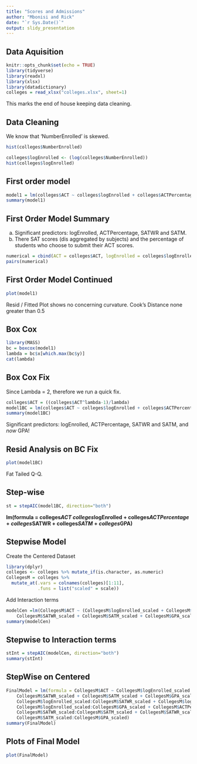 ```yaml
---
title: "Scores and Admissions"
author: "Mbonisi and Rick"
date: "`r Sys.Date()`"
output: slidy_presentation
---
```


## Data Aquisition
```r
knitr::opts_chunk$set(echo = TRUE)
library(tidyverse)
library(readxl)
library(xlsx)
library(datadictionary)
colleges = read_xlsx("colleges.xlsx", sheet=1)
```
This marks the end of house keeping data cleaning. 

## Data Cleaning
We know that 'NumberEnrolled’ is skewed. 
```r
hist(colleges$NumberEnrolled)
```

```r
colleges$logEnrolled <- (log(colleges$NumberEnrolled))
hist(colleges$logEnrolled)
```

## First order model
```r
model1 = lm(colleges$ACT ~ colleges$logEnrolled + colleges$ACTPercentage + colleges$SATWR + colleges$SATM + colleges$GPA + colleges$CollegePrep + colleges$TOEFL)
summary(model1)
```
## First Order Model Summary
a) Significant predictors: logEnrolled, ACTPercentage, SATWR and SATM.
b) There SAT scores (dis aggregated by subjects) and the percentage of students who choose to submit their ACT scores.
```r
numerical = cbind(ACT = colleges$ACT, logEnrolled = colleges$logEnrolled, ACTPercentage = colleges$ACTPercentage, SATM = colleges$SATM, SATWR = colleges$SATWR)
pairs(numerical)
```

## First Order Model Continued
```r
plot(model1)
```
Resid / Fitted Plot shows no concerning curvature.
Cook's Distance none greater than 0.5 

## Box Cox
```r
library(MASS)
bc = boxcox(model1)
lambda = bc$x[which.max(bc$y)]
cat(lambda)
```

## Box Cox Fix
Since Lambda = 2, therefore we run a quick fix. 
```r
colleges$ACT = ((colleges$ACT^lambda-1)/lambda)
model1BC = lm(colleges$ACT ~ colleges$logEnrolled + colleges$ACTPercentage + colleges$SATWR + colleges$SATM + colleges$GPA + colleges$CollegePrep + colleges$TOEFL)
summary(model1BC)
```
Significant predictors: logEnrolled, ACTPercentage, SATWR and SATM, and _now_ GPA!

## Resid Analysis on BC Fix
```r
plot(model1BC)
```
Fat Tailed Q-Q.

## Step-wise
```r
st = stepAIC(model1BC, direction="both")
```
__lm(formula = colleges$ACT ~ colleges$logEnrolled + colleges$ACTPercentage + 
    colleges$SATWR + colleges$SATM + colleges$GPA)__
    
## Stepwise Model
Create the Centered Dataset
```r
library(dplyr)
colleges <- colleges %>% mutate_if(is.character, as.numeric)
CollegesM = colleges %>% 
  mutate_at(.vars = colnames(colleges)[1:11], 
            .funs = list("scaled" = scale))
```

Add Interaction terms
```r
modelCen =lm(CollegesM$ACT ~ (CollegesM$logEnrolled_scaled + CollegesM$ACTPercentage_scaled + 
    CollegesM$SATWR_scaled + CollegesM$SATM_scaled + CollegesM$GPA_scaled)^2)
summary(modelCen)
```

## Stepwise to Interaction terms
```r
stInt = stepAIC(modelCen, direction="both")
summary(stInt)
```

## StepWise on Centered 
```r
FinalModel = lm(formula = CollegesM$ACT ~ CollegesM$logEnrolled_scaled + CollegesM$ACTPercentage_scaled + 
    CollegesM$SATWR_scaled + CollegesM$SATM_scaled + CollegesM$GPA_scaled + 
    CollegesM$logEnrolled_scaled:CollegesM$SATWR_scaled + CollegesM$logEnrolled_scaled:CollegesM$SATM_scaled + 
    CollegesM$logEnrolled_scaled:CollegesM$GPA_scaled + CollegesM$ACTPercentage_scaled:CollegesM$SATWR_scaled + 
    CollegesM$SATWR_scaled:CollegesM$SATM_scaled + CollegesM$SATWR_scaled:CollegesM$GPA_scaled + 
    CollegesM$SATM_scaled:CollegesM$GPA_scaled)
summary(FinalModel)
```

## Plots of Final Model
```r
plot(FinalModel)
```

